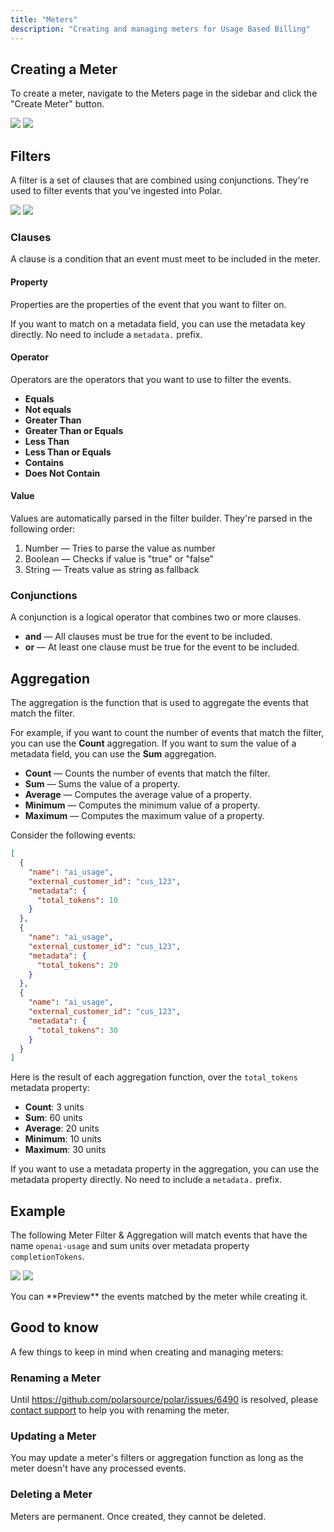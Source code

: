 ```yaml
---
title: "Meters"
description: "Creating and managing meters for Usage Based Billing"
---
```



<Meters />

## Creating a Meter

To create a meter, navigate to the Meters page in the sidebar and click the "Create Meter" button.

<img
  className="block dark:hidden"
  src="/assets/features/usage/create-meter.light.png"
/>
<img
  className="hidden dark:block"
  src="/assets/features/usage/create-meter.dark.png"
/>

## Filters

A filter is a set of clauses that are combined using conjunctions. They're used to filter events that you've ingested into Polar.

<img
  className="block dark:hidden"
  src="/assets/features/usage/filter.light.png"
/>
<img
  className="hidden dark:block"
  src="/assets/features/usage/filter.dark.png"
/>

### Clauses

A clause is a condition that an event must meet to be included in the meter.

#### Property

Properties are the properties of the event that you want to filter on.

If you want to match on a metadata field, you can use the metadata key directly. No need to include a `metadata.` prefix.

#### Operator

Operators are the operators that you want to use to filter the events.

- **Equals**
- **Not equals**
- **Greater Than**
- **Greater Than or Equals**
- **Less Than**
- **Less Than or Equals**
- **Contains**
- **Does Not Contain**

#### Value

Values are automatically parsed in the filter builder. They're parsed in the following order:

1. Number — Tries to parse the value as number
2. Boolean — Checks if value is "true" or "false"
3. String — Treats value as string as fallback

### Conjunctions

A conjunction is a logical operator that combines two or more clauses.

- **and** — All clauses must be true for the event to be included.
- **or** — At least one clause must be true for the event to be included.

## Aggregation

The aggregation is the function that is used to aggregate the events that match the filter.

For example, if you want to count the number of events that match the filter, you can use the **Count** aggregation. If you want to sum the value of a metadata field, you can use the **Sum** aggregation.

- **Count** — Counts the number of events that match the filter.
- **Sum** — Sums the value of a property.
- **Average** — Computes the average value of a property.
- **Minimum** — Computes the minimum value of a property.
- **Maximum** — Computes the maximum value of a property.

<AccordionGroup>
  <Accordion title="Example">

Consider the following events:

```json
[
  {
    "name": "ai_usage",
    "external_customer_id": "cus_123",
    "metadata": {
      "total_tokens": 10
    }
  },
  {
    "name": "ai_usage",
    "external_customer_id": "cus_123",
    "metadata": {
      "total_tokens": 20
    }
  },
  {
    "name": "ai_usage",
    "external_customer_id": "cus_123",
    "metadata": {
      "total_tokens": 30
    }
  }
]
```

Here is the result of each aggregation function, over the `total_tokens` metadata property:

- **Count**: 3 units
- **Sum**: 60 units
- **Average**: 20 units
- **Minimum**: 10 units
- **Maximum**: 30 units

</Accordion>
</AccordionGroup>

If you want to use a metadata property in the aggregation, you can use the metadata property directly. No need to include a `metadata.` prefix.

## Example

The following Meter Filter & Aggregation will match events that have the name `openai-usage` and sum units over metadata property `completionTokens`.

<img
  className="block dark:hidden"
  src="/assets/features/usage/meter.light.png"
/>
<img
  className="hidden dark:block"
  src="/assets/features/usage/meter.dark.png"
/>

<Tip>
  You can **Preview** the events matched by the meter while creating it.
</Tip>

## Good to know

A few things to keep in mind when creating and managing meters:

### Renaming a Meter

Until https://github.com/polarsource/polar/issues/6490 is resolved, please [contact support](/support) to help you with renaming the meter.

### Updating a Meter

You may update a meter's filters or aggregation function as long as the meter doesn't have any processed events.

### Deleting a Meter

Meters are permanent. Once created, they cannot be deleted.
